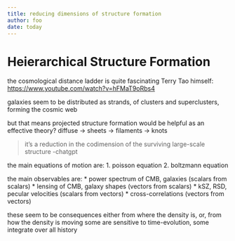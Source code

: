 ```yaml
---
title: reducing dimensions of structure formation
author: foo
date: today
---
```

# Heierarchical Structure Formation

the cosmological distance ladder is quite fascinating
Terry Tao himself: <https://www.youtube.com/watch?v=hFMaT9oRbs4>

galaxies seem to be distributed as strands,
    of clusters and superclusters,
    forming the cosmic web

but that means projected structure formation would be helpful
as an effective theory?
diffuse -> sheets -> filaments -> knots

> it's a reduction in the codimension of the surviving large-scale structure
> -chatgpt

the main equations of motion are:
1. poisson equation
2. boltzmann equation

the main observables are:
* power spectrum of CMB, galaxies (scalars from scalars)
* lensing of CMB, galaxy shapes (vectors from scalars)
* kSZ, RSD, pecular velocities (scalars from vectors)
* cross-correlations (vectors from vectors)

these seem to be consequences either from where the density is, or, from how the density is moving
some are sensitive to time-evolution, some integrate over all history
